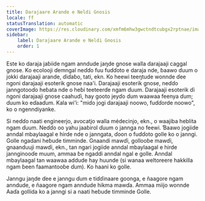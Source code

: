 ```yaml
---
title: Darajaare Arande e Neldi Gnosis
locale: ff
statusTranslation: automatic
coverImage: https://res.cloudinary.com/xmfm6mhw3gwctndtcubgx2rptnae/image/upload/v1741354450/small_cover_introduccion_a_la_gnosis_57a3fc8d72.webp
sidebar:
    label: Darajaare Arande e Neldi Gnosis
    order: 1
---
```

Este ko daraja jaɓiide ngam anndude jaŋde gnose walla darajaaji caggal gnose. Ko ecolooji ɗemngal neɗɗo fuu fuɗɗoto e daraja nde, ɓaawo ɗuum o jokki darajaaji arande, ɗiɗaɓo, tati, ekn. Ko heewi teeŋtude wonnde ɗee ngoni darajaaji esoterik gnose naa'i. Darajaaji esoterik gnose, neɗɗo janngotooɗo heɓata nde o heɓi teeteerɗe ngam ɗuum. Darajaaji esoterik ɗi ngoni darajaaji gnose caahuɗi, hay gooto jeyɗo ɗum waawaa feenya ɗum; ɗuum ko eɗaaɗum. Kala wi'i: "miɗo jogi darajaaji noowo, fuɗɗorde noowo", ko o ngenndiyanke.

Si neɗɗo naati engineerjo, avocatjo walla médecinjo, ekn., o waajiba heblita ngam ɗuum. Neɗɗo oo yahu jaaɓirol ɗuum o jannga no feewi. Ɓaawo jogiide anndal mbaylaagal e hirde nde o janngata, ɗoon o fuɗɗoto golle ko o janngi. Golle ngadani heɓude timminde. Gnaandi mawɗi, gollooɓe mawɗi, gnaanduuji mawɗi, ekn., tan ngari jogiide anndal mbaylaagal e hirde jannginooɗe muum, ammaa ɓe ngaddi anndal ngal e golle. Anndal mbaylaagal tan waawaa addude hay huunde (si wanaa weltoreere hakkilla ngam ɓeen faamantooɓe ɗum). Ko haani ko golle.

Janngu jaŋde ɗee e janngu ɗum e tiɗɗinaare goonga, e ñaagore ngam anndude, e ñaagore ngam anndude hikma mawɗa. Ammaa miijo wonnde Aaɗa gollida ko a janngi si a naati heɓude timminde Golle.
